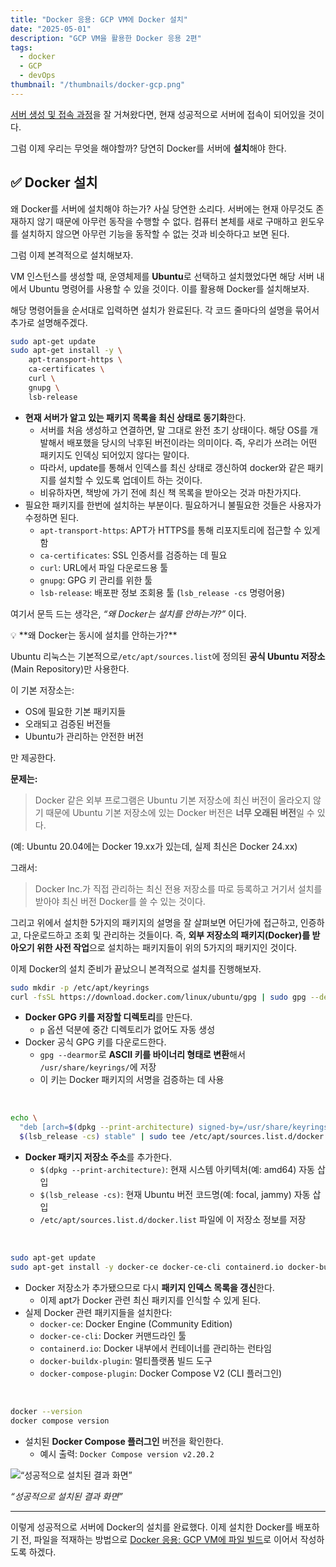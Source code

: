 ```yaml
---
title: "Docker 응용: GCP VM에 Docker 설치"
date: "2025-05-01"
description: "GCP VM을 활용한 Docker 응용 2편"
tags:
  - docker
  - GCP
  - devOps
thumbnail: "/thumbnails/docker-gcp.png"
---
```


[서버 생성 및 접속 과정](https://muring-blog.vercel.app/docker-gcp-01-vm-creation)을 잘 거쳐왔다면, 현재 성공적으로 서버에 접속이 되어있을 것이다.

그럼 이제 우리는 무엇을 해야할까? 당연히 Docker를 서버에 **설치**해야 한다.

## ✅ Docker 설치

왜 Docker를 서버에 설치해야 하는가? 사실 당연한 소리다. 서버에는 현재 아무것도 존재하지 않기 때문에 아무런 동작을 수행할 수 없다. 컴퓨터 본체를 새로 구매하고 윈도우를 설치하지 않으면 아무런 기능을 동작할 수 없는 것과 비슷하다고 보면 된다.

그럼 이제 본격적으로 설치해보자. 

VM 인스턴스를 생성할 때, 운영체제를 **Ubuntu**로 선택하고 설치했었다면 해당 서버 내에서 Ubuntu 명령어를 사용할 수 있을 것이다. 이를 활용해 Docker를 설치해보자.

해당 명령어들을 순서대로 입력하면 설치가 완료된다. 각 코드 줄마다의 설명을 묶어서 추가로 설명해주겠다.

```bash
sudo apt-get update
sudo apt-get install -y \
    apt-transport-https \
    ca-certificates \
    curl \
    gnupg \
    lsb-release
```

- **현재 서버가 알고 있는 패키지 목록을 최신 상태로 동기화**한다.
    - 서버를 처음 생성하고 연결하면, 말 그대로 완전 초기 상태이다. 해당 OS를 개발해서 배포했을 당시의 낙후된 버전이라는 의미이다. 즉, 우리가 쓰려는 어떤 패키지도 인덱싱 되어있지 않다는 말이다.
    - 따라서, update를 통해서 인덱스를 최신 상태로 갱신하여 docker와 같은 패키지를 설치할 수 있도록 업데이트 하는 것이다.
    - 비유하자면, 책방에 가기 전에 최신 책 목록을 받아오는 것과 마찬가지다.
- 필요한 패키지를 한번에 설치하는 부분이다. 필요하거니 불필요한 것들은 사용자가 수정하면 된다.
    - `apt-transport-https`: APT가 HTTPS를 통해 리포지토리에 접근할 수 있게 함
    - `ca-certificates`: SSL 인증서를 검증하는 데 필요
    - `curl`: URL에서 파일 다운로드용 툴
    - `gnupg`: GPG 키 관리를 위한 툴
    - `lsb-release`: 배포판 정보 조회용 툴 (`lsb_release -cs` 명령어용)

여기서 문득 드는 생각은, *“왜 Docker는 설치를 안하는가?”* 이다.

<aside>
💡 **왜 Docker는 동시에 설치를 안하는가?**

Ubuntu 리눅스는 기본적으로`/etc/apt/sources.list`에 정의된 **공식 Ubuntu 저장소**(Main Repository)만 사용한다.

이 기본 저장소는:

- OS에 필요한 기본 패키지들
- 오래되고 검증된 버전들
- Ubuntu가 관리하는 안전한 버전

만 제공한다.

**문제는:**

> Docker 같은 외부 프로그램은 Ubuntu 기본 저장소에 최신 버전이 올라오지 않기 때문에  Ubuntu 기본 저장소에 있는 Docker 버전은 **너무 오래된 버전**일 수 있다.
> 

(예: Ubuntu 20.04에는 Docker 19.xx가 있는데, 실제 최신은 Docker 24.xx)

그래서:

> Docker Inc.가 직접 관리하는 최신 전용 저장소를 따로 등록하고 거기서 설치를 받아야 최신 버전 Docker를 쓸 수 있는 것이다.
> 

그리고 위에서 설치한 5가지의 패키지의 설명을 잘 살펴보면 어딘가에 접근하고, 인증하고, 다운로드하고 조회 및 관리하는 것들이다. 즉, **외부 저장소의 패키지(Docker)를 받아오기 위한 사전 작업**으로 설치하는 패키지들이 위의 5가지의 패키지인 것이다.

</aside>



이제 Docker의 설치 준비가 끝났으니 본격적으로 설치를 진행해보자.

```bash
sudo mkdir -p /etc/apt/keyrings
curl -fsSL https://download.docker.com/linux/ubuntu/gpg | sudo gpg --dearmor -o /usr/share/keyrings/docker-archive-keyring.gpg
```


- **Docker GPG 키를 저장할 디렉토리**를 만든다.
    - `p` 옵션 덕분에 중간 디렉토리가 없어도 자동 생성
- Docker 공식 GPG 키를 다운로드한다.
    - `gpg --dearmor`로 **ASCII 키를 바이너리 형태로 변환**해서 `/usr/share/keyrings/`에 저장
    - 이 키는 Docker 패키지의 서명을 검증하는 데 사용

<br />

```bash
echo \
  "deb [arch=$(dpkg --print-architecture) signed-by=/usr/share/keyrings/docker-archive-keyring.gpg] https://download.docker.com/linux/ubuntu \
  $(lsb_release -cs) stable" | sudo tee /etc/apt/sources.list.d/docker.list > /dev/null
```

- **Docker 패키지 저장소 주소**를 추가한다.
    - `$(dpkg --print-architecture)`: 현재 시스템 아키텍처(예: amd64) 자동 삽입
    - `$(lsb_release -cs)`: 현재 Ubuntu 버전 코드명(예: focal, jammy) 자동 삽입
    - `/etc/apt/sources.list.d/docker.list` 파일에 이 저장소 정보를 저장

<br />

```bash
sudo apt-get update
sudo apt-get install -y docker-ce docker-ce-cli containerd.io docker-buildx-plugin docker-compose-plugin
```

- Docker 저장소가 추가됐으므로 다시 **패키지 인덱스 목록을 갱신**한다.
    - 이제 apt가 Docker 관련 최신 패키지를 인식할 수 있게 된다.
- 실제 Docker 관련 패키지들을 설치한다:
    - `docker-ce`: Docker Engine (Community Edition)
    - `docker-ce-cli`: Docker 커맨드라인 툴
    - `containerd.io`: Docker 내부에서 컨테이너를 관리하는 런타임
    - `docker-buildx-plugin`: 멀티플랫폼 빌드 도구
    - `docker-compose-plugin`: Docker Compose V2 (CLI 플러그인)

<br />

```bash
docker --version
docker compose version
```

- 설치된 **Docker Compose 플러그인** 버전을 확인한다.
    - 예시 출력: `Docker Compose version v2.20.2`

![*“성공적으로 설치된 결과 화면”*](/images/docker-gcp/02/image.png)

*“성공적으로 설치된 결과 화면”*

---

이렇게 성공적으로 서버에 Docker의 설치를 완료했다. 이제 설치한 Docker를 배포하기 전, 파일을 적재하는 방법으로 [Docker 응용: GCP VM에 파일 빌드](https://muring-blog.vercel.app/docker-gcp-02-docker-installation)로 이어서 작성하도록 하겠다.